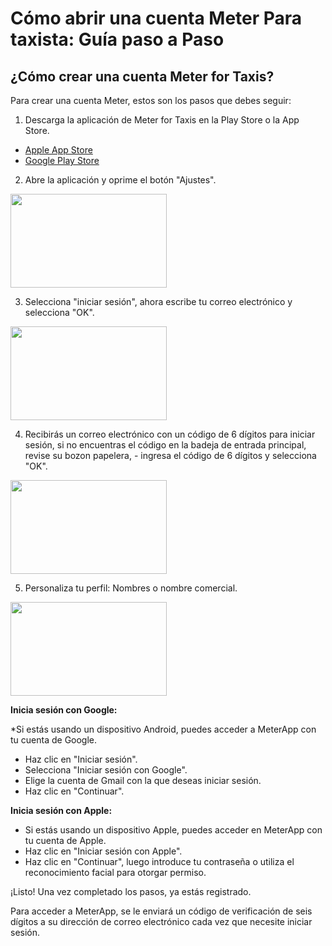 
# Cómo abrir una cuenta Meter Para taxista: Guía paso a Paso

## ¿Cómo crear una cuenta Meter for Taxis?
Para crear una cuenta Meter, estos son los pasos que debes seguir:

1. Descarga la aplicación de Meter for Taxis en la Play Store o la App Store.
- [Apple App Store](https://apps.apple.com/us/app/meter-for-taxis/id931234419)
- [Google Play Store](https://play.google.com/store/apps/details?id=osacky.ridemeter)

2. Abre la aplicación y oprime el botón "Ajustes".
<img height="150" src="https://www.meterapp.co/IMG_8965.PNG" width="250"/>

3. Selecciona "iniciar sesión", ahora escribe tu correo electrónico y selecciona "OK".
<img height="150" src="https://www.meterapp.co/IMG_8966.PNG" width="250"/>

4. Recibirás un correo electrónico con un código  de 6 dígitos  para iniciar sesión, si no encuentras el código en la badeja de entrada principal, revise su bozon papelera, - ingresa el código de 6 dígitos y selecciona "OK".
<img height="150" src="https://www.meterapp.co/IMG_8967.PNG" width="250"/>

5. Personaliza tu perfil: Nombres o nombre comercial.
<img height="150" src="https://www.meterapp.co/IMG_8968.PNG" width="250"/>

**Inicia sesión con Google:**

*Si estás usando un dispositivo Android, puedes acceder a MeterApp con tu cuenta de Google.
* Haz clic en "Iniciar sesión".
* Selecciona "Iniciar sesión con Google".
* Elige la cuenta de Gmail con la que deseas iniciar sesión.
* Haz clic en "Continuar".

**Inicia sesión con Apple:**

* Si estás usando un dispositivo Apple, puedes acceder en MeterApp con tu cuenta de Apple.
* Haz clic en "Iniciar sesión con Apple".
* Haz clic en "Continuar", luego introduce tu contraseña o utiliza el reconocimiento facial para otorgar permiso.


¡Listo! Una vez completado los pasos, ya estás registrado.

Para acceder a MeterApp, se le enviará un código de verificación de seis dígitos a su dirección de correo electrónico cada vez que necesite iniciar sesión.

